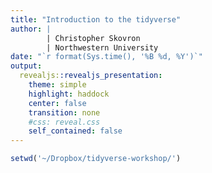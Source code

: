 ```yaml
---
title: "Introduction to the tidyverse"
author: |
        | Christopher Skovron
        | Northwestern University 
date: "`r format(Sys.time(), '%B %d, %Y')`"
output: 
  revealjs::revealjs_presentation: 
    theme: simple
    highlight: haddock
    center: false
    transition: none
    #css: reveal.css
    self_contained: false
---
```



```r
setwd('~/Dropbox/tidyverse-workshop/')
```


          
## 